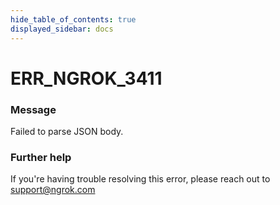 ```yaml
---
hide_table_of_contents: true
displayed_sidebar: docs
---
```



# ERR_NGROK_3411

### Message

Failed to parse JSON body.

### Further help

If you're having trouble resolving this error, please reach out to [support@ngrok.com](mailto:support@ngrok.com?subject=Help%20with%20ERR_NGROK_3411)

<ErrorDetails error="err_ngrok_3411" />
